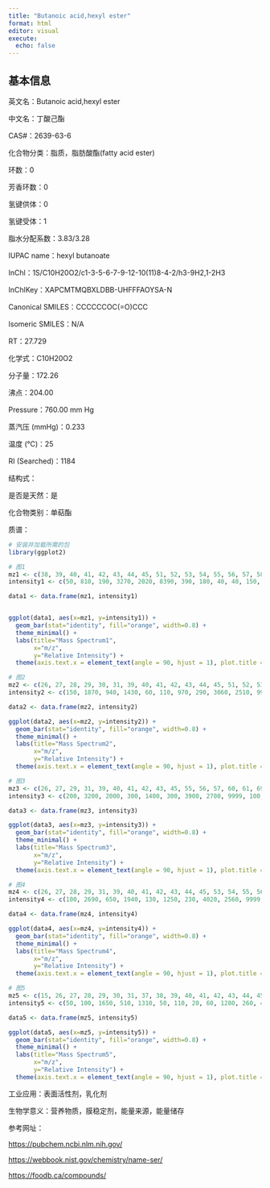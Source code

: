```yaml
---
title: "Butanoic acid,hexyl ester"
format: html
editor: visual
execute: 
  echo: false
---
```


## 基本信息

英文名：Butanoic acid,hexyl ester

中文名：丁酸己酯

CAS#：2639-63-6

化合物分类：脂质，脂肪酸酯(fatty acid ester)

环数：0

芳香环数：0

氢键供体：0

氢键受体：1

脂水分配系数：3.83/3.28

IUPAC name：hexyl butanoate

InChl：1S/C10H20O2/c1-3-5-6-7-9-12-10(11)8-4-2/h3-9H2,1-2H3

InChlKey：XAPCMTMQBXLDBB-UHFFFAOYSA-N

Canonical SMILES：CCCCCCOC(=O)CCC

Isomeric SMILES：N/A

RT：27.729

化学式：C10H20O2

分子量：172.26

沸点：204.00

Pressure：760.00 mm Hg

蒸汽压 (mmHg)：0.233

温度 (℃)：25

RI (Searched)：1184

结构式：

是否是天然：是

化合物类别：单萜酯

质谱：

```r
# 安装并加载所需的包
library(ggplot2)

# 图1
mz1 <- c(38, 39, 40, 41, 42, 43, 44, 45, 51, 52, 53, 54, 55, 56, 57, 58, 59, 60, 61, 62, 65, 67, 68, 69, 70, 71, 72, 73, 74, 79, 81, 82, 83, 84, 85, 86, 87, 88, 89, 90, 91, 99, 100, 101, 102, 103, 111, 113, 114, 115, 116, 125, 126, 128, 129, 130, 139, 144, 145, 154, 171, 172)
intensity1 <- c(50, 810, 190, 3270, 2020, 8390, 390, 180, 40, 40, 150, 220, 2500, 5300, 780, 100, 50, 740, 540, 40, 40, 150, 80, 2410, 370, 9999, 510, 640, 50, 40, 40, 80, 420, 4450, 740, 280, 120, 750, 8980, 450, 70, 250, 80, 510, 50, 40, 50, 40, 50, 100, 40, 40, 40, 40, 280, 50, 40, 50, 40, 340, 120, 270)

data1 <- data.frame(mz1, intensity1)


ggplot(data1, aes(x=mz1, y=intensity1)) +
  geom_bar(stat="identity", fill="orange", width=0.8) + 
  theme_minimal() + 
  labs(title="Mass Spectrum1",
       x="m/z",
       y="Relative Intensity") + 
  theme(axis.text.x = element_text(angle = 90, hjust = 1), plot.title = element_text(hjust = 0.5))  

# 图2
mz2 <- c(26, 27, 28, 29, 30, 31, 39, 40, 41, 42, 43, 44, 45, 51, 52, 53, 54, 55, 56, 57, 58, 60, 61, 67, 68, 69, 70, 71, 72, 73, 78, 79, 82, 83, 84, 85, 86, 87, 88, 89, 90, 91, 92, 93, 99, 100, 101, 102, 115, 129, 130)
intensity2 <- c(150, 1870, 940, 1430, 60, 110, 970, 290, 3060, 2510, 9999, 410, 150, 150, 120, 150, 190, 2480, 4650, 760, 90, 970, 420, 70, 70, 1520, 310, 9090, 390, 450, 70, 130, 80, 390, 3590, 580, 180, 80, 590, 6040, 340, 30, 30, 110, 170, 50, 390, 70, 70, 190, 50)

data2 <- data.frame(mz2, intensity2)

ggplot(data2, aes(x=mz2, y=intensity2)) +
  geom_bar(stat="identity", fill="orange", width=0.8) + 
  theme_minimal() + 
  labs(title="Mass Spectrum2",
       x="m/z",
       y="Relative Intensity") + 
  theme(axis.text.x = element_text(angle = 90, hjust = 1), plot.title = element_text(hjust = 0.5))  

# 图3
mz3 <- c(26, 27, 29, 31, 39, 40, 41, 42, 43, 45, 55, 56, 57, 60, 61, 69, 70, 71, 72, 73, 83, 84, 85, 88, 89, 90, 99, 101, 129)
intensity3 <- c(200, 3200, 2000, 300, 1400, 300, 3900, 2700, 9999, 100, 2400, 4400, 600, 700, 400, 1300, 200, 7000, 300, 400, 200, 2600, 400, 400, 4500, 200, 100, 200, 100)

data3 <- data.frame(mz3, intensity3)

ggplot(data3, aes(x=mz3, y=intensity3)) +
  geom_bar(stat="identity", fill="orange", width=0.8) + 
  theme_minimal() + 
  labs(title="Mass Spectrum3",
       x="m/z",
       y="Relative Intensity") + 
  theme(axis.text.x = element_text(angle = 90, hjust = 1), plot.title = element_text(hjust = 0.5)) 

# 图4
mz4 <- c(26, 27, 28, 29, 31, 39, 40, 41, 42, 43, 44, 45, 53, 54, 55, 56, 57, 60, 61, 69, 70, 71, 72, 73, 83, 84, 85, 86, 88, 89, 90, 99, 101, 129)
intensity4 <- c(100, 2690, 650, 1940, 130, 1250, 230, 4020, 2560, 9999, 360, 160, 150, 190, 2280, 4310, 580, 750, 390, 1460, 180, 7750, 290, 340, 290, 3340, 420, 110, 450, 5410, 200, 120, 230, 100)

data4 <- data.frame(mz4, intensity4)

ggplot(data4, aes(x=mz4, y=intensity4)) +
  geom_bar(stat="identity", fill="orange", width=0.8) + 
  theme_minimal() + 
  labs(title="Mass Spectrum4",
       x="m/z",
       y="Relative Intensity") + 
  theme(axis.text.x = element_text(angle = 90, hjust = 1), plot.title = element_text(hjust = 0.5)) 

# 图5
mz5 <- c(15, 26, 27, 28, 29, 30, 31, 37, 38, 39, 40, 41, 42, 43, 44, 45, 50, 51, 52, 53, 54, 55, 56, 57, 58, 59, 60, 61, 65, 67, 68, 69, 70, 71, 72, 73, 74, 79, 81, 82, 83, 84, 85, 86, 87, 88, 89, 90, 91, 99, 100, 101, 102, 111, 114, 115, 116, 125, 128, 129, 130, 144)
intensity5 <- c(50, 100, 1650, 510, 1310, 50, 110, 20, 60, 1280, 260, 4260, 2500, 9999, 470, 200, 30, 40, 20, 190, 260, 2690, 5280, 800, 80, 30, 750, 510, 40, 150, 70, 2000, 270, 8650, 390, 530, 30, 20, 20, 90, 360, 3570, 550, 220, 110, 620, 7580, 370, 40, 200, 50, 390, 40, 20, 20, 70, 20, 10, 10, 250, 20, 30)

data5 <- data.frame(mz5, intensity5)

ggplot(data5, aes(x=mz5, y=intensity5)) +
  geom_bar(stat="identity", fill="orange", width=0.8) + 
  theme_minimal() + 
  labs(title="Mass Spectrum5",
       x="m/z",
       y="Relative Intensity") + 
  theme(axis.text.x = element_text(angle = 90, hjust = 1), plot.title = element_text(hjust = 0.5)) 
```

工业应用：表面活性剂，乳化剂

生物学意义：营养物质，膜稳定剂，能量来源，能量储存

参考网址：

<https://pubchem.ncbi.nlm.nih.gov/>

<https://webbook.nist.gov/chemistry/name-ser/>

<https://foodb.ca/compounds/>
